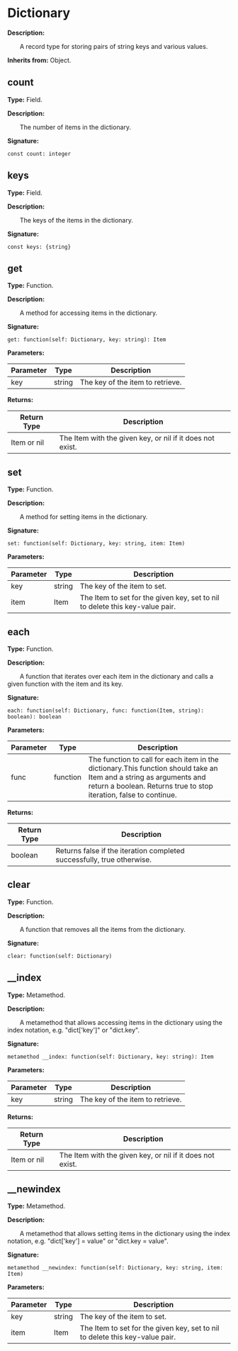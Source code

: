 
# Dictionary

**Description:**

&emsp;&emsp;A record type for storing pairs of string keys and various values.

**Inherits from:** Object.

## count

**Type:** Field.

**Description:**

&emsp;&emsp;The number of items in the dictionary.

**Signature:**
```tl
const count: integer
```

## keys

**Type:** Field.

**Description:**

&emsp;&emsp;The keys of the items in the dictionary.

**Signature:**
```tl
const keys: {string}
```

## get

**Type:** Function.

**Description:**

&emsp;&emsp;A method for accessing items in the dictionary.

**Signature:**
```tl
get: function(self: Dictionary, key: string): Item
```

**Parameters:**

| Parameter | Type | Description |
| --- | --- | --- |
| key | string | The key of the item to retrieve. |

**Returns:**

| Return Type | Description |
| --- | --- |
| Item or nil | The Item with the given key, or nil if it does not exist. |

## set

**Type:** Function.

**Description:**

&emsp;&emsp;A method for setting items in the dictionary.

**Signature:**
```tl
set: function(self: Dictionary, key: string, item: Item)
```

**Parameters:**

| Parameter | Type | Description |
| --- | --- | --- |
| key | string | The key of the item to set. |
| item | Item | The Item to set for the given key, set to nil to delete this key-value pair. |

## each

**Type:** Function.

**Description:**

&emsp;&emsp;A function that iterates over each item in the dictionary and calls a given function with the item and its key.

**Signature:**
```tl
each: function(self: Dictionary, func: function(Item, string): boolean): boolean
```

**Parameters:**

| Parameter | Type | Description |
| --- | --- | --- |
| func | function | The function to call for each item in the dictionary.This function should take an Item and a string as arguments and return a boolean. Returns true to stop iteration, false to continue. |

**Returns:**

| Return Type | Description |
| --- | --- |
| boolean | Returns false if the iteration completed successfully, true otherwise. |

## clear

**Type:** Function.

**Description:**

&emsp;&emsp;A function that removes all the items from the dictionary.

**Signature:**
```tl
clear: function(self: Dictionary)
```

## __index

**Type:** Metamethod.

**Description:**

&emsp;&emsp;A metamethod that allows accessing items in the dictionary using the index notation, e.g. "dict['key']" or "dict.key".

**Signature:**
```tl
metamethod __index: function(self: Dictionary, key: string): Item
```

**Parameters:**

| Parameter | Type | Description |
| --- | --- | --- |
| key | string | The key of the item to retrieve. |

**Returns:**

| Return Type | Description |
| --- | --- |
| Item or nil | The Item with the given key, or nil if it does not exist. |

## __newindex

**Type:** Metamethod.

**Description:**

&emsp;&emsp;A metamethod that allows setting items in the dictionary using the index notation, e.g. "dict['key'] = value" or "dict.key = value".

**Signature:**
```tl
metamethod __newindex: function(self: Dictionary, key: string, item: Item)
```

**Parameters:**

| Parameter | Type | Description |
| --- | --- | --- |
| key | string | The key of the item to set. |
| item | Item | The Item to set for the given key, set to nil to delete this key-value pair. |